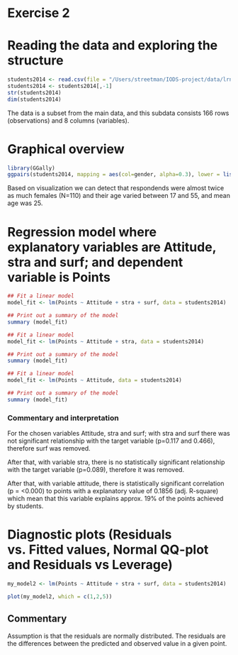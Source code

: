 # Exercise 2

# Reading the data and exploring the structure

```r
students2014 <- read.csv(file = "/Users/streetman/IODS-project/data/lrn14.csv", header = T, sep=",")
students2014 <- students2014[,-1]
str(students2014)
dim(students2014)
```
The data is a subset from the main data, and this subdata consists 166 rows (observations) and 8 columns (variables).


# Graphical overview
```r
library(GGally)
ggpairs(students2014, mapping = aes(col=gender, alpha=0.3), lower = list(combo = wrap("facethist", bins = 20)))
```

Based on visualization we can detect that respondends were almost twice as much females (N=110) and their age varied between 17 and 55, and mean age was 25.



# Regression model where explanatory variables are Attitude, stra and surf; and dependent variable is Points

```r
## Fit a linear model
model_fit <- lm(Points ~ Attitude + stra + surf, data = students2014)

## Print out a summary of the model
summary (model_fit)
```

```r
## Fit a linear model
model_fit <- lm(Points ~ Attitude + stra, data = students2014)

## Print out a summary of the model
summary (model_fit)
```

```r
## Fit a linear model
model_fit <- lm(Points ~ Attitude, data = students2014)

## Print out a summary of the model
summary (model_fit)
```


### Commentary and interpretation
For the chosen variables Attitude, stra and surf; with stra and surf there was not significant relationship with the target variable (p=0.117 and 0.466), therefore surf was removed.

After that, with variable stra, there is no statistically significant relationship with the target variable (p=0.089), therefore it was removed.

After that, with variable attitude, there is statistically significant correlation (p = <0.000) to points with a explanatory value of 0.1856 (adj. R-square) which mean that this variable explains approx. 19% of the points achieved by students.


# Diagnostic plots (Residuals vs. Fitted values, Normal QQ-plot and Residuals vs Leverage)

```r
my_model2 <- lm(Points ~ Attitude + stra + surf, data = students2014)

plot(my_model2, which = c(1,2,5))
```

## Commentary
Assumption is that the residuals are normally distributed. The residuals are the differences between the predicted and observed value in a given point.



